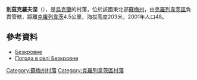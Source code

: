 {{coord|51|31|7|N|33|28|45|E|scale:100000_region:UA|display=title}}

'''別茲克羅夫涅'''（{{lang-uk|Безкровне}}），是[[烏克蘭|烏克蘭]]的村落，位於該國東北部[[蘇梅州|蘇梅州]]，由[[克羅列韋茨區|克羅列韋茨區]]負責管轄，距離[[克羅列韋茨|克羅列韋茨]]4.5公里，海拔高度203米，2001年人口48。

==參考資料==
* [http://w1.c1.rada.gov.ua/pls/z7502/A005?rdat1=02.02.2010&rf7571=29181 Безкровне]{{dead link|date=2017年11月 |bot=InternetArchiveBot |fix-attempted=yes }}
* [http://weather.in.ua/ua/symskaja/804 Погода в селі Безкровне]{{Wayback|url=http://weather.in.ua/ua/symskaja/804 |date=20200425040231 }}

{{DEFAULTSORT:Безкровне}}
[[Category:蘇梅州村落|Category:蘇梅州村落]]
[[Category:克羅列韋茨區村落|Category:克羅列韋茨區村落]]


{{Sumy-geo-stub}}